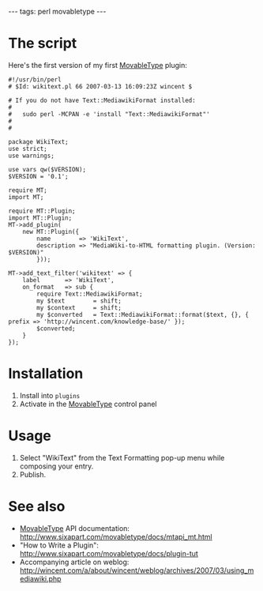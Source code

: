 ---
tags: perl movabletype
---
= The script =
Here's the first version of my first [[MovableType]] plugin:

<pre>#!/usr/bin/perl
# $Id: wikitext.pl 66 2007-03-13 16:09:23Z wincent $

# If you do not have Text::MediawikiFormat installed:
#
#   sudo perl -MCPAN -e 'install "Text::MediawikiFormat"'
#
#

package WikiText;
use strict;
use warnings;

use vars qw($VERSION);
$VERSION = '0.1';

require MT;
import MT;

require MT::Plugin;
import MT::Plugin;
MT->add_plugin(
    new MT::Plugin({
        name        => 'WikiText',
        description => "MediaWiki-to-HTML formatting plugin. (Version: $VERSION)"
        }));

MT->add_text_filter('wikitext' => {
    label       => 'WikiText',
    on_format   => sub {
        require Text::MediawikiFormat;
        my $text        = shift;
        my $context     = shift;
        my $converted   = Text::MediawikiFormat::format($text, {}, { prefix => 'http://wincent.com/knowledge-base/' });
        $converted; 
    }
});</pre>

= Installation =

# Install into <tt>plugins</tt>
# Activate in the [[MovableType]] control panel

= Usage =

# Select "WikiText" from the Text Formatting pop-up menu while composing your entry.
# Publish.

= See also =

* [[MovableType]] API documentation: http://www.sixapart.com/movabletype/docs/mtapi_mt.html
* "How to Write a Plugin": http://www.sixapart.com/movabletype/docs/plugin-tut
* Accompanying article on weblog: http://wincent.com/a/about/wincent/weblog/archives/2007/03/using_mediawiki.php
